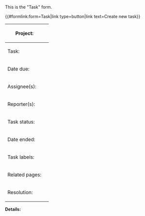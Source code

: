 <noinclude>
This is the "Task" form.

{{#formlink:form=Task|link type=button|link text=Create new task}}
</noinclude><includeonly>
<div id="wikiPreview" style="display: none; padding-bottom: 25px; margin-bottom: 25px; border-bottom: 1px solid #AAAAAA;"></div>
{{{info|page name=<Task[Project]>/<unique number;random;6>}}}
{{{for template|Task}}}
{| class="formtable"
! Project:
| {{{field|Project|mandatory|cargo table=Projects|cargo field=_pageTitle|mapping cargo field=_pageName}}}
|-
! Task:
| {{{field|Task|mandatory}}}
|-
! Date due:
| {{{field|Date due|input type=datepicker|mandatory}}}
|-
! Assignee(s):
| {{{field|Assignees|input type=tokens|values from category=People|list|delimiter=;}}}
|-
! Reporter(s):
| {{{field|Reporters|input type=tokens|values from category=People|list|delimiter=;}}}
|-
! Task status:
| {{:Template:Status field}}
|- id="date_end"
! Date ended:
| {{{field|Date ended|input type=datepicker|default=now}}}
|-
! Task labels:
| {{{field|Labels|input type=tokens|values from category=Task labels|cargo table=Task_labels|cargo field=Label|list|delimiter=;}}}
|-
! Related pages:
| {{{field|Related pages|input type=tokens|list|delimiter=;}}}
|- id="resolution"
! Resolution:
| {{{field|Resolution|input type=textarea}}}
|}
{{{end template}}}

'''Details:'''

{{{standard input|free text|rows=10}}}
</includeonly>
